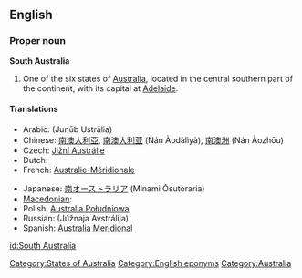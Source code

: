 {{wikipedia}}
==English==

===Proper noun===
'''South Australia'''

# One of the six states of [[Australia]], located in the central southern part of the continent, with its capital at [[Adelaide]].

====Translations====
{{trans-top|Australian state}}
* Arabic: {{Arab|[[جنوب أستراليا]]}} (Junūb Ustrālia)
* Chinese: [[南澳大利亞]], [[南澳大利亚]] (Nán Àodàlìyà), [[南澳洲]] (Nán Àozhōu)
* Czech: [[Jižní Austrálie]]
* Dutch: {{t+|nl|Zuid-Australië}}
* French: [[Australie-Méridionale]] {{f}}
{{trans-mid}}
* Japanese: [[南オーストラリア]] (Minami Ōsutoraria)
* [[Macedonian]]: {{t|mk|Јужна Австралија|f|tr=Júžna Avstrálija|sc=Cyrl}}
* Polish: [[Australia Południowa]]
* Russian: {{t|ru|Южная Австралия|f|sc=Cyrl}} (Júžnaja Avstrálija)
* Spanish: [[Australia Meridional]]
{{trans-bottom}}

[[Category:States of Australia]]
[[Category:English eponyms]]
[[Category:Australia]]

[[id:South Australia]]